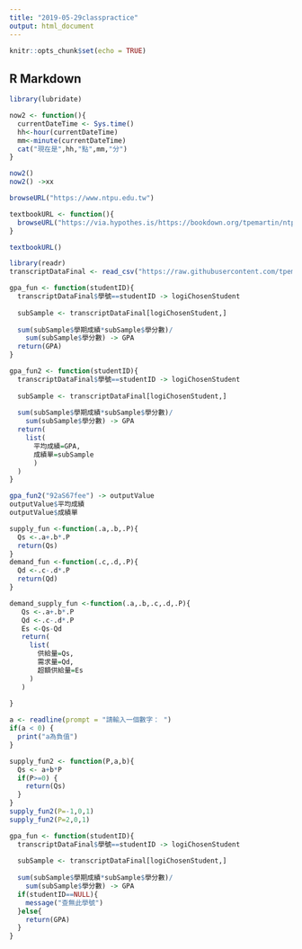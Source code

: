 ```yaml
---
title: "2019-05-29classpractice"
output: html_document
---
```


```r
knitr::opts_chunk$set(echo = TRUE)
```

## R Markdown
```r
library(lubridate)

now2 <- function(){
  currentDateTime <- Sys.time()
  hh<-hour(currentDateTime)
  mm<-minute(currentDateTime)
  cat("現在是",hh,"點",mm,"分")
}
```
```r
now2()
now2() ->xx
```
```r
browseURL("https://www.ntpu.edu.tw")
```

```r
textbookURL <- function(){
  browseURL("https://via.hypothes.is/https://bookdown.org/tpemartin/ntpu-programming-for-data-science/")
}
```

```r
textbookURL()
```

```r
library(readr)
transcriptDataFinal <- read_csv("https://raw.githubusercontent.com/tpemartin/github-data/master/transcriptDataFinal.csv")

gpa_fun <- function(studentID){
  transcriptDataFinal$學號==studentID -> logiChosenStudent
  
  subSample <- transcriptDataFinal[logiChosenStudent,]
  
  sum(subSample$學期成績*subSample$學分數)/
    sum(subSample$學分數) -> GPA
  return(GPA)
}
```

```r
gpa_fun2 <- function(studentID){
  transcriptDataFinal$學號==studentID -> logiChosenStudent
  
  subSample <- transcriptDataFinal[logiChosenStudent,]
  
  sum(subSample$學期成績*subSample$學分數)/
    sum(subSample$學分數) -> GPA
  return(
    list(
      平均成績=GPA,
      成績單=subSample
      )
  )
}
```

```r
gpa_fun2("92aS67fee") -> outputValue
outputValue$平均成績
outputValue$成績單
```

```r
supply_fun <-function(.a,.b,.P){
  Qs <-.a+.b*.P
  return(Qs)
}
demand_fun <-function(.c,.d,.P){
  Qd <-.c-.d*.P
  return(Qd)
}
```

```r
demand_supply_fun <-function(.a,.b,.c,.d,.P){
   Qs <-.a+.b*.P
   Qd <-.c-.d*.P
   Es <-Qs-Qd
   return(
     list(
       供給量=Qs,
       需求量=Qd,
       超額供給量=Es
     )
   )
   
}
```
```r
a <- readline(prompt = "請輸入一個數字： ")
if(a < 0) {
  print("a為負值")
}
```

```r
supply_fun2 <- function(P,a,b){
  Qs <- a+b*P
  if(P>=0) {
    return(Qs)
  }
}
supply_fun2(P=-1,0,1)
supply_fun2(P=2,0,1)
```

```r
gpa_fun <- function(studentID){
  transcriptDataFinal$學號==studentID -> logiChosenStudent
  
  subSample <- transcriptDataFinal[logiChosenStudent,]
  
  sum(subSample$學期成績*subSample$學分數)/
    sum(subSample$學分數) -> GPA
  if(studentID==NULL){
    message("查無此學號")
  }else{
    return(GPA)
  }
}

```




